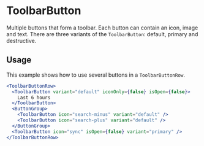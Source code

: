 
# ToolbarButton

Multiple buttons that form a toolbar. Each button can contain an icon, image and text.
There are three variants of the `ToolbarButton`: default, primary and destructive.

## Usage

This example shows how to use several buttons in a `ToolbarButtonRow`.

```jsx
<ToolbarButtonRow>
  <ToolbarButton variant="default" iconOnly={false} isOpen={false}>
    Last 6 hours
  </ToolbarButton>
  <ButtonGroup>
    <ToolbarButton icon="search-minus" variant="default" />
    <ToolbarButton icon="search-plus" variant="default" />
  </ButtonGroup>
  <ToolbarButton icon="sync" isOpen={false} variant="primary" />
</ToolbarButtonRow>
```

<ArgTypes of={ToolbarButton} />
